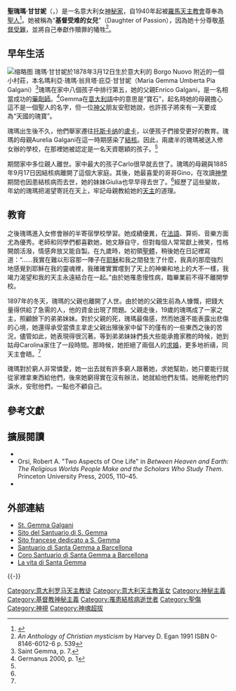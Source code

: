 {{Infobox saint
| name            = 聖瑰瑪·甘甘妮
| image           = Galg gem.jpg
| imagesize       = 180px
| alt             = 凝望上天的瑰瑪
| caption         =
| titles          = 盧卡的鮮花<br />盧卡的貞女
| birth_date      = {{Birth date|1878|3|12|mf=y}}
| birth_place     = [[File:Flag_of_Italy_(1861-1946)_crowned.svg|23px]][[意大利王国|意大利王国]] Capannori Borgonuovo 
| death_date      = {{Death date and age|1903|4|11|1878|3|12}}
| death_place     = [[File:Flag_of_Italy_(1861-1946)_crowned.svg|23px]][[意大利王国|意大利王国]][[卢卡|卢卡]]
| venerated_in    = [[羅馬天主教會|羅馬天主教會]]
| beatified_date  = 1933年5月14日
| beatified_place =
| beatified_by    = [[教宗庇護十一世|教宗庇護十一世]]
| canonized_date  = 1940年5月2日
| canonized_place = [[梵蒂岡|梵蒂岡]][[聖伯多祿大殿|聖伯多祿大殿]]
| canonized_by    = [[教宗庇護十二世|教宗庇護十二世]]
| major_shrine    = 盧卡的苦難會修院
| feast_day       = 4月11日（{{link-en|苦難會|Passionists}}於5月16日慶祝）
| attributes      = 苦難會會衣、鮮花（百合與玫瑰）、[[守護天使|守護天使]]、[[聖傷|聖傷]]、凝望天國
| patronage       = 學生、藥劑師、傘兵和跳傘者、失去父母的人、背部受傷者、頭痛與[[偏頭痛|偏頭痛]]患者、受不潔事物誘惑及尋求心靈純潔的人
| issues          = [[神視|神視]]、[[聖傷|聖傷]]、[[神魂超拔|神魂超拔]]
}}

'''聖瑰瑪·甘甘妮'''（{{lang-it|Maria Gemma Umberta Pia Galgani}}，{{bd|1878年|3月12日|1903年|4月11日}}）是一名意大利女[[神秘主義|神秘家]]，自1940年起被[[羅馬天主教會|羅馬天主教會]]尊奉為[[基督教聖人|聖人]]<ref name="Bell">{{cite book |last=Bell|first=Rudolph M.|author2=Cristina Mazzoni |title=The Voices of Gemma Galgani: The Life and Afterlife of a Modern Saint |publisher=University of Chicago Press |location=Chicago, IL, US |year=2003 |isbn=978-0-226-04196-4 |url = http://books.google.com/?id=wVUyo4TfVyQC&printsec=frontcover#v=onepage&q |accessdate=2009-06-15 }}</ref>。她被稱為“'''基督受难的女兒'''”（Daughter of Passion），因為她十分尊敬[[基督受難|基督受難]]，並將自己奉獻作贖罪的犧牲<ref>''An Anthology of Christian mysticism'' by Harvey D. Egan 1991 ISBN 0-8146-6012-6 p. 539</ref>。

== 早年生活 ==
{{Christian mysticism |expanded=19th}}
[[File:St_Gemma_parents.jpg|缩略图]]
瑰瑪·甘甘妮於1878年3月12日生於意大利{{link-en|卡潘諾裡|Capannori}}的 Borgo Nuovo 附近的一個小村莊，本名瑪利亞·瑰瑪·翁貝塔·庇亞·甘甘妮（Maria Gemma Umberta Pia Galgani）<ref name="sgg-7">Saint Gemma, p. 7.</ref>瑰瑪在家中八個孩子中排行第五，她的父親Enrico Galgani，是一名相當成功的[[藥劑師|藥劑師]]。<ref name="germanus-1">Germanus 2000, p. 1</ref>Gemma在[[意大利語|意大利語]]中的意思是“寶石”，起名時她的母親擔心這不是一個聖人的名字，但一位[[神父|神父]]朋友安慰她說，也許孩子將來有一天要成為“天國的瑰寶”。

瑰瑪出生後不久，他們舉家遷往[[托斯卡纳|托斯卡纳]]的[[盧卡|盧卡]]，以便孩子們接受更好的教育。瑰瑪的母親Aurelia Galgani在這一時期感染了[[結核|結核]]。因此，兩歲半的瑰瑪被送入修女辦的學校，在那裡她被認定是一名天資聰穎的孩子。<ref name="Bell"/>

期間家中多位親人離世。家中最大的孩子Carlo很早就去世了。瑰瑪的母親與1885年9月17日因結核病離開了這個大家庭。其後，她最喜愛的哥哥Gino，在攻讀[[神學|神學]]期間也因患結核病而去世，她的妹妹Giulia也早早得去世了。<ref name="Bell"/>經歷了這些變故，年幼的瑰瑪把渴望寄託在天上，牢記母親教給她的[[天主|天主]]的道理。

== 教育 ==
之後瑰瑪進入{{link-en|聖齊達|Zita}}女修會辦的半寄宿學校學習。她成績優異，在[[法語|法語]]、算術、音樂方面尤為優秀。老師和同學們都喜歡她，她文靜自守，但對每個人常常獻上微笑，性格開朗活潑，情感奔放又能自製。在九歲時，她初領[[聖體|聖體]]，稍後她在日記裡寫道：“……我實在難以形容那一陣子在[[耶穌|耶穌]]和我之間發生了什麼，我真的那麼強烈地感覺到耶穌在我的靈魂裡，我確確實實嚐到了天上的神樂和地上的大不一樣，我竭力渴望和我的天主永遠結合在一起。”由於她罹患慢性病，臨畢業前不得不離開學校。

1897年的冬天，瑰瑪的父親也離開了人世。由於她的父親生前為人慷慨，把錢大量得供給了急需的人，他的資金出現了問題。父親走後，19歲的瑰瑪成了一家之主，照顧餘下的弟弟妹妹。對於父親的死，瑰瑪最傷感，然而她還不能表露出悲傷的心境，她還得承受當債主拿走父親出殯後家中留下的僅有的一些東西之後的苦況，儘管如此，她表現得很沉著。等到弟弟妹妹們長大些能承擔家務的時候，她到姑母Carolina家住了一段時間。那時候，她拒絕了兩個人的[[求婚|求婚]]，更多地祈禱，同天主會晤。<ref name="Bell"/>

瑰瑪對於窮人非常憐愛，她一出去就有許多窮人跟著她，求她幫助，她只要能行就從家裡拿東西給他們，後來她窮得實在沒有辦法，她就給他們友情。她擦乾他們的淚水，安慰他們，一點也不顧自己。

== 參考文獻 ==
{{reflist}}

== 擴展閱讀 ==
* {{cite book|last=Germanus |first=Venerable Father |title=The Life of St. Gemma Galgani |publisher=Tan Books and Publishers, Inc. |location=Illinois |year=2000 |isbn=978-0895556691}}
* Orsi, Robert A. "Two Aspects of One Life" in ''Between Heaven and Earth: The Religious Worlds People Make and the Scholars Who Study Them''. Princeton University Press, 2005, 110–45.
* {{cite book|title=Saint Gemma Galgani |publisher=Monastero-Santuario Saint Gemma |location=Lucca, Italy |isbn=}}

== 外部連結 ==
* [http://stgemmagalgani.com/ St. Gemma Galgani] {{Wayback|url=http://stgemmagalgani.com/ |date=20210215033101 }}
* [http://www.santagemma.it/ Sito del Santuario di S. Gemma] {{Wayback|url=http://www.santagemma.it/ |date=20190524015724 }}
* [http://www.galganigemma.wordpress.com/ Sito francese dedicato a S. Gemma] {{Wayback|url=http://www.galganigemma.wordpress.com/ |date=20191214125048 }}
* [http://www.santagemabcn.org Santuario di Santa Gemma a Barcellona] {{Wayback|url=http://www.santagemabcn.org/ |date=20210410214613 }}
* [https://web.archive.org/web/20180810103649/http://coralsantagema.org/ Coro Santuario di Santa Gemma a Barcellona]
* [https://web.archive.org/web/20140905171740/http://santagemma.altervista.org/ La vita di Santa Gemma]

{{-}}
{{天主教}}

{{Authority control}}

[[Category:意大利罗马天主教徒|Category:意大利罗马天主教徒]]
[[Category:意大利天主教圣女|Category:意大利天主教圣女]]
[[Category:神秘主義|Category:神秘主義]]
[[Category:基督教神秘主義|Category:基督教神秘主義]]
[[Category:罹患結核病逝世者|Category:罹患結核病逝世者]]
[[Category:聖傷|Category:聖傷]]
[[Category:神視|Category:神視]]
[[Category:神魂超拔|Category:神魂超拔]]